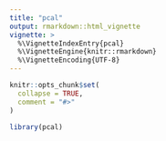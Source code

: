 ```yaml
---
title: "pcal"
output: rmarkdown::html_vignette
vignette: >
  %\VignetteIndexEntry{pcal}
  %\VignetteEngine{knitr::rmarkdown}
  %\VignetteEncoding{UTF-8}
---
```


```r
knitr::opts_chunk$set(
  collapse = TRUE,
  comment = "#>"
)
```

```r
library(pcal)
```
